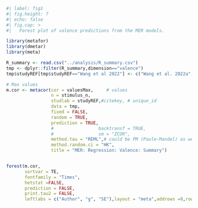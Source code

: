 ```r
#| label: fig1
#| fig.height: 7
#| echo: false
#| fig.cap: > 
#|   Forest plot of valence predictions from the MER models.

library(metafor)
library(dmetar)
library(meta)

R_summary <- read.csv("../analysis/R_summary.csv")
tmp <- dplyr::filter(R_summary,dimension=="valence")
tmp$studyREF[tmp$studyREF=="Wang et al 2022"] <- c("Wang et al. 2022a","Wang et al. 2022b")

# Max values
m.cor <- metacor(cor = valuesMax,     # values 
                 n = stimulus_n,
                 studlab = studyREF,#citekey, # unique_id
                 data = tmp,
                 fixed = FALSE,
                 random = TRUE,
                 prediction = TRUE,
                 #                 backtransf = TRUE,
                 #                 sm = "ZCOR",
                 method.tau = "REML",# could be PM (Paule-Mandel) as well
                 method.random.ci = "HK", 
                 title = "MER: Regression: Valence: Summary")


forest(m.cor,
       sortvar = TE,
       fontfamily = "Times",
       hetstat =FALSE,
       prediction = FALSE, 
       print.tau2 = FALSE,
       leftlabs = c("Author", "g", "SE"),layout = "meta",addrows =0,rows.gr=0,col.diamond='black') # RevMan5


```